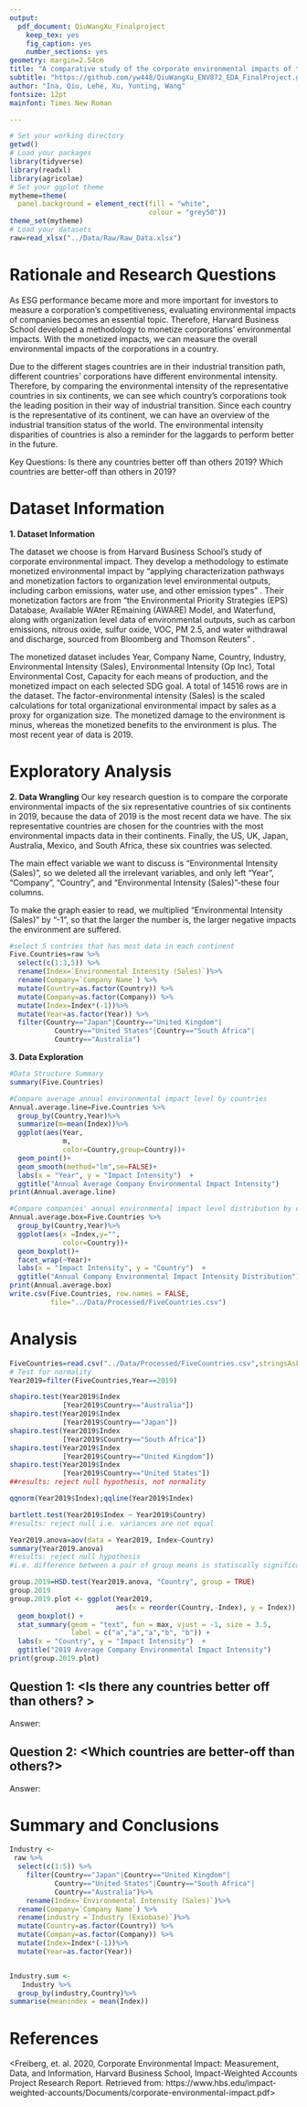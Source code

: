 ```yaml
---
output: 
  pdf_document: QiuWangXu_Finalproject
    keep_tex: yes
    fig_caption: yes
    number_sections: yes
geometry: margin=2.54cm
title: "A comparative study of the corporate environmental impacts of the six representative countries of six continents"
subtitle: "https://github.com/yw448/QiuWangXu_ENV872_EDA_FinalProject.git"
author: "Ina, Qiu, Lehe, Xu, Yunting, Wang"
fontsize: 12pt
mainfont: Times New Roman

---
```


\newpage
\tableofcontents 
\newpage
\listoftables 
\newpage
\listoffigures 
\newpage

```r
# Set your working directory
getwd()
# Load your packages
library(tidyverse)
library(readxl)
library(agricolae)
# Set your ggplot theme
mytheme=theme(
  panel.background = element_rect(fill = "white", 
                                  colour = "grey50"))
theme_set(mytheme)
# Load your datasets
raw=read_xlsx("../Data/Raw/Raw_Data.xlsx")
```


# Rationale and Research Questions
As ESG performance became more and more important for investors to measure a corporation's competitiveness, evaluating environmental impacts of companies becomes an essential topic. Therefore, Harvard Business School developed a methodology to monetize corporations' environmental impacts. With the monetized impacts, we can measure the overall environmental impacts of the corporations in a country. 

Due to the different stages countries are in their industrial transition path, different countries' corporations have different environmental intensity. Therefore, by comparing the environmental intensity of the representative countries in six continents, we can see which country's corporations took the leading position in their way of industrial transition. Since each country is the representative of its continent, we can have an overview of the industrial transition status of the world. The environmental intensity disparities of countries is also a reminder for the laggards to perform better in the future. 

Key Questions: Is there any countries better off than others 2019? Which countries are better-off than others in 2019?

\newpage

# Dataset Information
**1. Dataset Information**

The dataset we choose is from Harvard Business School’s study of corporate environmental impact. They develop a methodology to estimate monetized environmental impact by “applying characterization pathways and monetization factors to organization level environmental outputs, including carbon emissions, water use, and other emission types” . Their monetization factors are from “the Environmental Priority Strategies (EPS) Database, Available WAter REmaining (AWARE) Model, and Waterfund, along with organization level data of environmental outputs, such as carbon emissions, nitrous oxide, sulfur oxide, VOC, PM 2.5, and water withdrawal and discharge, sourced from Bloomberg and Thomson Reuters” .  

The monetized dataset includes Year, Company Name, Country, Industry, Environmental Intensity (Sales), Environmental Intensity (Op Inc), Total Environmental Cost, Capacity for each means of production, and the monetized impact on each selected SDG goal. A total of 14516 rows are in the dataset. The factor-environmental intensity (Sales) is the scaled calculations for total organizational environmental impact by sales as a proxy for organization size. The monetized damage to the environment is minus, whereas the monetized benefits to the environment is plus. The most recent year of data is 2019. 


\newpage

# Exploratory Analysis 

**2. Data Wrangling** 
Our key research question is to compare the corporate environmental impacts of the six representative countries of six continents in 2019, because the data of 2019 is the most recent data we have. The six representative countries are chosen for the countries with the most environmental impacts data in their continents. Finally, the US, UK, Japan, Australia, Mexico, and South Africa, these six countries was selected. 

The main effect variable we want to discuss is “Environmental Intensity (Sales)”, so we deleted all the irrelevant variables, and only left “Year”, “Company”, “Country”, and “Environmental Intensity (Sales)”-these four columns.

To make the graph easier to read, we multiplied “Environmental Intensity (Sales)” by “-1”, so that the larger the number is, the larger negative impacts the environment are suffered. 
```r
#select 5 contries that has most data in each continent
Five.Countries=raw %>%
  select(c(1:3,5)) %>%
  rename(Index=`Environmental Intensity (Sales)`)%>%
  rename(Company=`Company Name`) %>%
  mutate(Country=as.factor(Country)) %>%
  mutate(Company=as.factor(Company)) %>%
  mutate(Index=Index*(-1))%>%
  mutate(Year=as.factor(Year)) %>%
  filter(Country=="Japan"|Country=="United Kingdom"|
           Country=="United States"|Country=="South Africa"|
           Country=="Australia")
```

**3. Data Exploration** 
```r
#Data Structure Summary
summary(Five.Countries)
```


```r
#Compare average annual environmental impact level by countries
Annual.average.line=Five.Countries %>%
  group_by(Country,Year)%>%
  summarize(m=mean(Index))%>%
  ggplot(aes(Year,
             m,
             color=Country,group=Country))+
  geom_point()+
  geom_smooth(method="lm",se=FALSE)+
  labs(x = "Year", y = "Impact Intensity")  +
  ggtitle("Annual Average Company Environmental Impact Intensity")
print(Annual.average.line)  

#Compare companies' annual environmental impact level distribution by countries
Annual.average.box=Five.Countries %>%
  group_by(Country,Year)%>%
  ggplot(aes(x =Index,y="",
             color=Country))+
  geom_boxplot()+
  facet_wrap(~Year)+
  labs(x = "Impact Intensity", y = "Country")  +
  ggtitle("Annual Company Environmental Impact Intensity Distribution")
print(Annual.average.box)
write.csv(Five.Countries, row.names = FALSE,
          file="../Data/Processed/FiveCountries.csv")
```

\newpage

# Analysis

```r
FiveCountries=read.csv("../Data/Processed/FiveCountries.csv",stringsAsFactors = TRUE)
# Test for normality
Year2019=filter(FiveCountries,Year==2019)

shapiro.test(Year2019$Index
             [Year2019$Country=="Australia"])
shapiro.test(Year2019$Index
             [Year2019$Country=="Japan"])
shapiro.test(Year2019$Index
             [Year2019$Country=="South Africa"])
shapiro.test(Year2019$Index
             [Year2019$Country=="United Kingdom"])
shapiro.test(Year2019$Index
             [Year2019$Country=="United States"])
##results: reject null hypothesis, not normality 
```


```r
qqnorm(Year2019$Index);qqline(Year2019$Index)

bartlett.test(Year2019$Index ~ Year2019$Country)
#results: reject null i.e. variances are not equal
```


```r
Year2019.anova=aov(data = Year2019, Index~Country)
summary(Year2019.anova)
#results: reject null hypothesis 
#i.e. difference between a pair of group means is statiscally significant

group.2019=HSD.test(Year2019.anova, "Country", group = TRUE)
group.2019
group.2019.plot <- ggplot(Year2019, 
                          aes(x = reorder(Country,-Index), y = Index)) +
  geom_boxplot() +
  stat_summary(geom = "text", fun = max, vjust = -1, size = 3.5,
               label = c("a","a","a","b", "b")) +
  labs(x = "Country", y = "Impact Intensity")  +
  ggtitle("2019 Average Company Environmental Impact Intensity")
print(group.2019.plot)
```


## Question 1: <Is there any countries better off than others? >

Answer: 



## Question 2: <Which countries are better-off than others?>


Answer:

\newpage

# Summary and Conclusions
```r

Industry <- 
 raw %>%
  select(c(1:5)) %>%
    filter(Country=="Japan"|Country=="United Kingdom"|
           Country=="United States"|Country=="South Africa"|
           Country=="Australia")%>%
    rename(Index=`Environmental Intensity (Sales)`)%>%
  rename(Company=`Company Name`) %>%
  rename(industry =`Industry (Exiobase)`)%>%
  mutate(Country=as.factor(Country)) %>%
  mutate(Company=as.factor(Company)) %>%
  mutate(Index=Index*(-1))%>%
  mutate(Year=as.factor(Year))


Industry.sum <- 
   Industry %>%
  group_by(industry,Country)%>%
summarise(meanindex = mean(Index))

```



\newpage

# References
<Freiberg, et. al. 2020, Corporate Environmental Impact: Measurement, Data, and Information, Harvard Business School, Impact-Weighted Accounts Project Research Report. Retrieved from: https://www.hbs.edu/impact-weighted-accounts/Documents/corporate-environmental-impact.pdf> 
